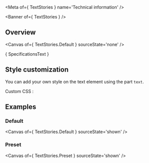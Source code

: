 
<Meta of={ TextStories } name='Technical information' />

<Banner of={ TextStories } />

## Overview

<Canvas of={ TextStories.Default } sourceState='none' />

<Markdown> { SpecificationsText } </Markdown>

## Style customization

You can add your own style on the text element using the part `text`.

Custom CSS :

<Canvas of={TextStories.CustomCSS} sourceState='shown'/>

## Examples
### Default

<Canvas of={ TextStories.Default } sourceState='shown' />

### Preset

<Canvas of={ TextStories.Preset } sourceState='shown' />
